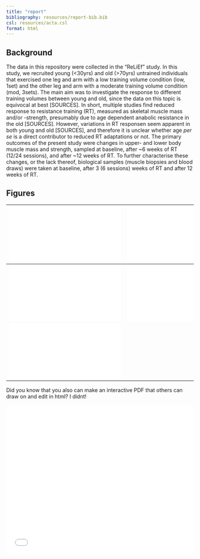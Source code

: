 ```yaml
---
title: "report"
bibliography: resources/report-bib.bib
csl: resources/acta.csl
format: html
---
```


## **Background**

The data in this repository were collected in the "ReLiEf" study. In this study, we recruited young (<30yrs) and old (>70yrs) untrained individuals that exercised one leg and arm with a low training volume condition (low, 1set) and the other leg and arm with a moderate training volume condition (mod, 3sets). The main aim was to investigate the response to different training volumes between young and old, since the data on this topic is equivocal at best [SOURCES]. In short, multiple studies find reduced response to resistance training (RT), measured as skeletal muscle mass and/or -strength, presumably due to age dependent anabolic resistance in the old [SOURCES]. However, variations in RT responsen seem apparent in both young and old [SOURCES], and therefore it is unclear whether age *per se* is a direct contributor to reduced RT adaptations or not. The primary outcomes of the present study were changes in upper- and lower body muscle mass and strength, sampled at baseline, after ~6 weeks of RT (12/24 sessions), and after ~12 weeks of RT. To further characterise these changes, or the lack thereof, biological samples (muscle biopsies and blood draws) were taken at baseline, after 3 (6 sessions) weeks of RT and after 12 weeks of RT. 

## **Figures**


![](figures/fig1_basic.pdf) | ![](figures/fig2_colours.pdf)
---- | ----
![](figures/fig3_facet.pdf) | ![](figures/fig4_mean.pdf)
![](figures/fig5_raw.pdf) | 


Did you know that you also can make an interactive PDF that others can draw on and edit in html? I didnt!

![](figures/fig1_basic.pdf){width=100% height=400px} 








